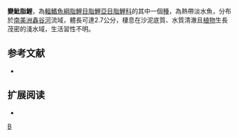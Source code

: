 {{Speciesbox 
| taxon = Hyphessobrycon mutabilis
| status = NE
| status_system = IUCN3.1
| authority =  [[Costa|Costa]] & [[Géry|Géry]], 1994
| synonyms = 
}}
'''變魮脂鯉'''，為[[輻鰭魚綱|輻鰭魚綱]][[脂鯉目|脂鯉目]][[脂鯉亞目|脂鯉亞目]][[脂鯉科|脂鯉科]]的其中一個[[種|種]]，為熱帶淡水魚，分布於[[南美洲|南美洲]][[鑫谷河|鑫谷河]]流域，體長可達2.7公分，棲息在沙泥底質、水質清澈且[[植物|植物]]生長茂密的淺水域，生活習性不明。
==参考文献==
{{refbegin}}
*{{FishBase_species|genus=Hyphessobrycon|species=mutabilis|year=2013|month=12}}
{{refend}}

== 扩展阅读 ==
{{refbegin}}
*{{wikispecies-inline|Hyphessobrycon mutabilis|變魮脂鯉}}
{{refend}}
{{Taxonbar|from=Q6406683}}

[[Category:魮脂鯉屬|B]]


{{魚類小作品}}
